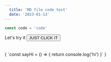 ```yaml
---
  title: 'MD file code test'
  date: '2023-01-13' 
---
```


```typescript jsx
const code = 'code'
```

<div>
    Let's try it
    <Button>JUST CLICK IT</Button>
</div>

<br />
<br />

<CodeBlock>
    {
        `const sayHi = () => {
            return console.log('hi')
        }`
    }
</CodeBlock>
